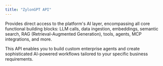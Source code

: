 ```yaml
---
title: "ZylonGPT API"
---
```


Provides direct access to the platform's AI layer, encompassing all core functional building blocks: LLM calls, data ingestion, embeddings, semantic search, RAG (Retrieval-Augmented Generation), tools, agents, MCP integrations, and more.

This API enables you to build custom enterprise agents and create sophisticated AI-powered workflows tailored to your specific business requirements.
